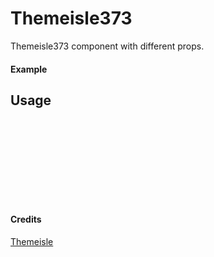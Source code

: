 
<Meta of={Themeisle373} title="Themeisle/Themeisle373" />

# Themeisle373

Themeisle373 component with different props.

#### Example

<Canvas of={Themeisle373.Primary} />

## Usage

```ts
import { Themeisle373 } from "yadl-ui";

const Example = () => {
  return (
      <Themeisle373 />
  );
};

export default Example;
```

#### Credits
[Themeisle](https://themeisle.com/illustrations)
